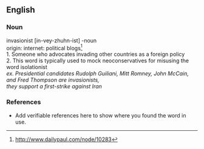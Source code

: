 ==English==

===Noun===
{{en-noun}}
invasionist [in-vey-zhuhn-ist] -noun</br>
origin: internet: political blogs<ref>[[http://www.dailypaul.com/node/10283]]</ref></br>
1. Someone who advocates invading other countries as a foreign policy</br>
2. This word is typically used to mock neoconservatives for misusing the word isolationist</br>
<i>ex. Presidential candidates Rudolph Guiliani, Mitt Romney, John McCain, and Fred Thompson are invasionists, </br>   they support a first-strike against Iran</i>



===References===
*Add verifiable references here to show where you found the word in use.
